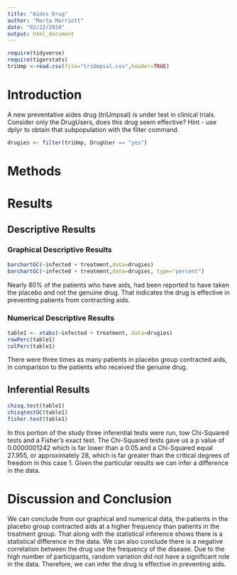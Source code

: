 ```yaml
---
title: "Aides Drug"
author: "Marta Marriott"
date: "02/22/2024"
output: html_document
---
```


```r
require(tidyverse)
require(tigerstats)
triUmp <-read.csv(file="triUmpsal.csv",header=TRUE)
```

# Introduction

<!--In this section you explain what you are trying to show.  Where did the data come from?  What is the research or other question you are trying to answer?.  If you skimp in this section expect to be marked down in your grade. Paint a picture of the project a couple of paragraphs is expected!-->

A new  preventative aides drug (triUmpsal) is under test in clinical trials. Consider only the DrugUsers, does this drug seem effective?  Hint - use dplyr to obtain that subpopulation with the filter command.


```r
drugies <- filter(triUmp, DrugUser == "yes")
```


# Methods

<!--Decide on your methods:  use "variable analysis" or other appropriate descriptors.  Make sure to choose at least one graphical method and at least one numerical method. Discuss what data manipulations may be needed for example subsetting or other binning procedures and what sort of graphical displays and inferential tools will be used!-->

# Results

<!--Divide this section into two sub-sections:  One for your descriptive  results and one for your inferential results.!-->

## Descriptive Results

### Graphical Descriptive Results

<!--Graphical results here.  Make sure to show your code.  Provide appropriate labels for axes, giving units if possible, and provide a good title for the graph, too.  Use the graphical results to describe the patterns if any that exist in the data as focused toward the research question. Bottom line is to explain the features of the graph that are relevant to conforming or departing to what is expected by your null hypothesis !-->



```r
barchartGC(~infected + treatment,data=drugies)
barchartGC(~infected + treatment,data=drugies, type="percent")

```


Nearly 80% of the patients who have aids, had been reported to have taken the placebo and not the genuine drug. That indicates the drug is effective in preventing patients from contracting aids.


### Numerical Descriptive Results

<!--Numerical results go here. Use the numerical results to describe the patterns if any that exist in the data as focused toward the research question!-->


```r
table1 <- xtabs(~infected + treatment, data=drugies)
rowPerc(table1)
colPerc(table1)
```


There were three times as many patients in  placebo group contracted aids, in comparison to the patients who received the genuine drug. 


## Inferential Results

<!--State hypothesis clearly.  Make sure your discussion of the inferential test covers all the aspects that the test output produces, such as test statistic, p-value etc.  Make a decision about the null hypothesis, explain the assumptions on which the selected test/procedure was based, and why the chosen procedure satisfys the assumptions and is appropriate to answer the research question!-->


```r
chisq.test(table1)
chisqtestGC(table1)
fisher.test(table1)
```

In this portion of the study three inferential tests were run, tow Chi-Squared tests and a Fisher's exact test. The Chi-Squared tests gave us a p value of 0.0000001242 which is far lower than a 0.05.and a Chi-Squared equal 27.955, or approximately 28, which is far greater than the critical degrees of freedom in this case 1. Given the particular results we can infer a difference in the data.


# Discussion and Conclusion

<!--Discussion and conclusion here.  If you found a relationship be sure to consider whether the relationship occurs because one of the variavbles causes the other, or whether they perhasps are related for some other reason.  Watch the chapter 6 videos from the GeorgeTown videos collection.!-->


We can conclude from our graphical and numerical data, the patients in the placebo group contracted aids at a higher frequency than patients in the treatment group. That along with the statistical inference shows there is a statistical difference in the data. We can also conclude there is a negative correlation between the drug use the frequency of the disease. Due to the high number of participants, random variation did not have a significant role in the data. Therefore, we can infer the drug is effective in preventing aids.
